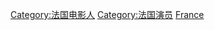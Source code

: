 {{Commonscat|Actors from France}}

[[Category:法国电影人|Category:法国电影人]]
[[Category:法国演员|Category:法国演员]]
[[Category:各國電影演員|France]]